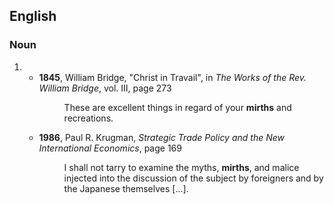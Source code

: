 ==English==

===Noun===
{{head|en|noun form}}

# {{plural of|mirth|lang=en}}
#* '''1845''', William Bridge, "Christ in Travail", in ''The Works of the Rev. William Bridge'', vol. III, page 273
#*: These are excellent things in regard of your '''mirths''' and recreations.
#* '''1986''', Paul R. Krugman, ''Strategic Trade Policy and the New International Economics'', page 169
#*: I shall not tarry to examine the myths, '''mirths''', and malice injected into the discussion of the subject by foreigners and by the Japanese themselves […].